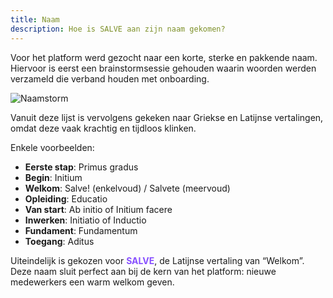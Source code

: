 ```yaml
---
title: Naam
description: Hoe is SALVE aan zijn naam gekomen?
---
```



Voor het platform werd gezocht naar een korte, sterke en pakkende naam. Hiervoor is
eerst een brainstormsessie gehouden waarin woorden werden verzameld die verband houden
met onboarding.

![Naamstorm](../../../assets/namestorm.png)

Vanuit deze lijst is vervolgens gekeken naar Griekse en Latijnse vertalingen, omdat
deze vaak krachtig en tijdloos klinken.

Enkele voorbeelden:

- **Eerste stap**: Primus gradus
- **Begin**: Initium
- **Welkom**: Salve! (enkelvoud) / Salvete (meervoud)
- **Opleiding**: Educatio
- **Van start**: Ab initio of Initium facere
- **Inwerken**: Initiatio of Inductio
- **Fundament**: Fundamentum
- **Toegang**: Aditus

Uiteindelijk is gekozen voor <span style="color: #874fff;">**SALVE**</span>, de Latijnse
vertaling van “Welkom”. Deze naam sluit perfect aan bij de kern van het platform:
nieuwe medewerkers een warm welkom geven.
